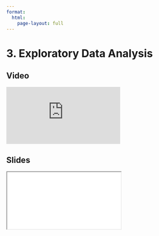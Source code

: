 ```yaml
---
format:
  html:
    page-layout: full
---
```


# 3. Exploratory Data Analysis

::: {.panel-tabset .nav-pills}

## Video

<iframe
    class="video"
    src="https://www.youtube.com/embed/QNZtyT6F7Z0?start=1341&end=2389" 
    title="Module 4 Video - Exploratory Data Analysis"
    frameborder="0"
    allow="accelerometer; autoplay; clipboard-write; encrypted-media; gyroscope; picture-in-picture"
    allowfullscreen
></iframe>

## Slides

<iframe
    class="slide-deck"
    src="slides/module4_05.html"
></iframe>

:::